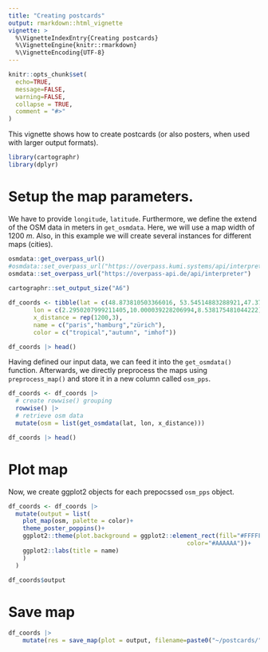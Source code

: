 ```yaml
---
title: "Creating postcards"
output: rmarkdown::html_vignette
vignette: >
  %\VignetteIndexEntry{Creating postcards}
  %\VignetteEngine{knitr::rmarkdown}
  %\VignetteEncoding{UTF-8}
---
```


```r
knitr::opts_chunk$set(
  echo=TRUE,
  message=FALSE,
  warning=FALSE,
  collapse = TRUE,
  comment = "#>"
)
```

This vignette shows how to create postcards (or also posters, when used with larger output formats).

```r
library(cartographr)
library(dplyr)
```

# Setup the map parameters.

We have to provide `longitude`, `latitude`. Furthermore, we define the extend of the OSM data in meters in `get_osmdata`. Here, we will use a map width of 1200 _m_. Also, in this example we will create several instances for different maps (cities).

```r
osmdata::get_overpass_url()
#osmdata::set_overpass_url("https://overpass.kumi.systems/api/interpreter")
osmdata::set_overpass_url("https://overpass-api.de/api/interpreter")
 	
cartographr::set_output_size("A6")

df_coords <- tibble(lat = c(48.873810503366016, 53.54514883288921,47.374566535402685),
       lon = c(2.2950207999211405,10.000039228206994,8.538175481044222),
       x_distance = rep(1200,3),
       name = c("paris","hamburg","zürich"),
       color = c("tropical","autumn", "imhof"))

df_coords |> head()
```

Having defined our input data, we can feed it into the `get_osmdata()` function. Afterwards, we directly preprocess the maps using `preprocess_map()` and store it in a new column called `osm_pps`. 

```r
df_coords <- df_coords |> 
  # create rowwise() grouping
  rowwise() |>
  # retrieve osm data
  mutate(osm = list(get_osmdata(lat, lon, x_distance)))

df_coords |> head()
```

# Plot map

Now, we create ggplot2 objects for each prepocssed `osm_pps` object. 

```r
df_coords <- df_coords |> 
  mutate(output = list(
    plot_map(osm, palette = color)+
    theme_poster_poppins()+ 
    ggplot2::theme(plot.background = ggplot2::element_rect(fill="#FFFFFE", 
                                                  color="#AAAAAA"))+
    ggplot2::labs(title = name)
    )
  ) 
```

```r
df_coords$output
```

# Save map

```r
df_coords |> 
    mutate(res = save_map(plot = output, filename=paste0("~/postcards/",name,"_A6_",color,".pdf")))
```
